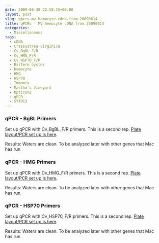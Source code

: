 ```yaml
---
date: 2009-06-30 22:58:25+00:00
layout: post
slug: qpcrs-mv-hemocyte-cdna-from-20090614
title: qPCRs - MV hemocyte cDNA from 20090614
categories:
  - Miscellaneous
tags:
  - cDNA
  - Crassostrea virginica
  - Cv_BgBL_F/R
  - Cv_HMG_F/R
  - Cv_HSP70_F/R
  - Eastern oyster
  - hemocyte
  - HMG
  - HSP70
  - Immomix
  - Martha's Vineyard
  - Opticon2
  - qPCR
  - SYTO13
---
```


### qPCR - BgBL Primers



Set up qPCR with Cv_BgBL_F/R primers. This is a second rep. [Plate layout/PCR set up is here](https://eagle.fish.washington.edu/Arabidopsis/Notebook%20Workup%20Files/20090630-03.jpg).

Results: Waters are clean. To be analyzed later with other genes that Mac has run.





### qPCR - HMG Primers



Set up qPCR with Cv_HMG_F/R primers. This is a second rep. [Plate layout/PCR set up is here](https://eagle.fish.washington.edu/Arabidopsis/Notebook%20Workup%20Files/20090630-02.jpg).

Results: Waters are clean. To be analyzed later with other genes that Mac has run.





### qPCR - HSP70 Primers



Set up qPCR with Cv_HSP70_F/R primers. This is a second rep. [Plate layout/PCR set up is here](https://eagle.fish.washington.edu/Arabidopsis/Notebook%20Workup%20Files/20090630-01.jpg).

Results: Waters are clean. To be analyzed later with other genes that Mac has run.
